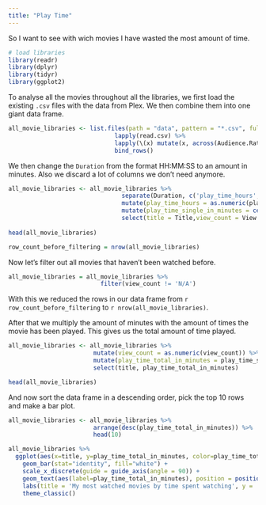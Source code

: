 ```yaml
---
title: "Play Time"
---
```

So I want to see with wich movies I have wasted the most amount of time.

```r
# load libraries
library(readr)
library(dplyr)
library(tidyr)
library(ggplot2)
```

To analyse all the movies throughout all the libraries, we first load the existing `.csv` files with the data from Plex. We then combine them into one giant data frame.
```r
all_movie_libraries <- list.files(path = "data", pattern = "*.csv", full.names = TRUE) %>%
                              lapply(read.csv) %>%
                              lapply(\(x) mutate(x, across(Audience.Rating, as.double))) %>%
                              bind_rows()
```

We then change the `Duration` from the format HH:MM:SS to an amount in minutes. Also we discard a lot of columns we don't need anymore.
```r
all_movie_libraries <- all_movie_libraries %>%
                                separate(Duration, c('play_time_hours', 'play_time_minutes', 'play_time_seconds'), ':') %>%
                                mutate(play_time_hours = as.numeric(play_time_hours), play_time_minutes = as.numeric(play_time_minutes), play_time_seconds = as.numeric(play_time_seconds)) %>%
                                mutate(play_time_single_in_minutes = ceiling(play_time_hours*60 + play_time_minutes + play_time_seconds/60)) %>%
                                select(title = Title,view_count = View.Count, play_time_single_in_minutes)
                                
head(all_movie_libraries)
```


```r
row_count_before_filtering = nrow(all_movie_libraries)
```

Now let's filter out all movies that haven't been watched before.
```r
all_movie_libraries = all_movie_libraries %>%
                          filter(view_count != 'N/A')
```
With this we reduced the rows in our data frame from `r row_count_before_filtering` to `r nrow(all_movie_libraries)`.

After that we multiply the amount of minutes with the amount of times the movie has been played. This gives us the total amount of time played.
```r
all_movie_libraries <- all_movie_libraries %>%
                        mutate(view_count = as.numeric(view_count)) %>%
                        mutate(play_time_total_in_minutes = play_time_single_in_minutes * view_count) %>%
                        select(title, play_time_total_in_minutes)

head(all_movie_libraries)
```

And now sort the data frame in a descending order, pick the top 10 rows and make a bar plot.
```r
all_movie_libraries <- all_movie_libraries %>%
                        arrange(desc(play_time_total_in_minutes)) %>%
                        head(10)

all_movie_libraries %>% 
  ggplot(aes(x=title, y=play_time_total_in_minutes, color=play_time_total_in_minutes)) +
    geom_bar(stat="identity", fill="white") +
    scale_x_discrete(guide = guide_axis(angle = 90)) +
    geom_text(aes(label=play_time_total_in_minutes), position = position_dodge(1.9), size=3.5, vjust=1.6) +
    labs(title = 'My most watched movies by time spent watching', y = 'Time watched in minutes', x = 'Movie Titles') +
    theme_classic()
```